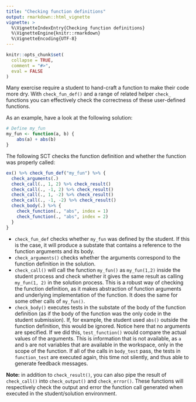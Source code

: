 ```yaml
---
title: "Checking function definitions"
output: rmarkdown::html_vignette
vignette: >
  %\VignetteIndexEntry{Checking function definitions}
  %\VignetteEngine{knitr::rmarkdown}
  %\VignetteEncoding{UTF-8}
---
```


```r
knitr::opts_chunk$set(
  collapse = TRUE,
  comment = "#>",
  eval = FALSE
)
```

Many exercise require a student to hand-craft a function to make their code more dry. With `check_fun_def()` and a range of related helper `check_` functions you can effectively check the correctness of these user-defined functions.

As an example, have a look at the following solution:

```r
# Define my_fun
my_fun <- function(a, b) {
	abs(a) + abs(b)
}
```

The following SCT checks the function definition and whether the function was properly called:

```r
ex() %>% check_fun_def("my_fun") %>% {
  check_arguments(.)
  check_call(., 1, 2) %>% check_result()
  check_call(., -1, 2) %>% check_result()
  check_call(., 1, -2) %>% check_result()
  check_call(., -1, -2) %>% check_result()
  check_body(.) %>% {
    check_function(., "abs", index = 1)
    check_function(., "abs", index = 2)
  }
}
```

- `check_fun_def` checks whether `my_fun` was defined by the student. If this is the case, it will produce a substate that contains a reference to the function arguments and its body.
- `check_arguments()` checks whether the arguments correspond to the function definition in the solution.
- `check_call()` will call the function `my_fun()` as `my_fun(1,2)` inside the student process and check whether it gives the same result as calling `my_fun(1, 2)` in the solution process. This is a robust way of checking the function definition, as it makes abstraction of function arguments and underlying implementation of the function. It does the same for some other calls of `my_fun()`.
- `check_body()` executes tests in the substate of the body of the function definition (as if the body of the function was the only code in the student submission). If, for example, the student used `abs()` outside the function definition, this would be ignored. Notice here that no arguments are specified. If we did this, `test_function()` would compare the actual values of the arguments. This is information that is not available, as `a` and `b` are not variables that are available in the workspace, only in the scope of the function. If all of the calls in `body_test` pass, the tests in `function_test` are executed again, this time not silently, and thus able to generate feedback messages.

**Note:** in addition to `check_result()`, you can also pipe the result of `check_call()` into `check_output()` and `check_error()`. These functions will respectively check the output and error the function call generated when executed in the student/solution environment.


